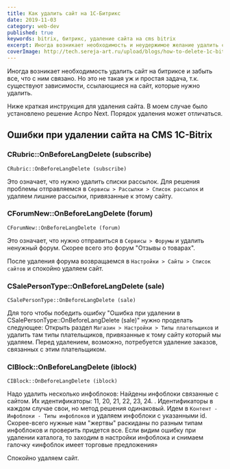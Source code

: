 ```yaml
---
title: Как удалить сайт на 1С-Битрикс
date: 2019-11-03
category: web-dev
published: true
keywords: bitrix, битрикс, удаление сайта на cms bitrix
excerpt: Иногда возникает необходимость и неудержимое желание удалить сайт на битриксе и забыть все, что с ним связано. Но это не такая уж и простая задача, т.к. существуют зависимости, ссылающиеся на сайт.
coverImage: http://tech.sereja-art.ru/upload/blogs/how-to-delete-1c-bitrix/how-to-delete-1c-bitrix-1200x630.jpg
---
```


<Figcaption src="http://tech.sereja-art.ru/upload/blogs/how-to-delete-1c-bitrix/how-to-delete-1c-bitrix-1200x630.jpg" alt="как удалить 1с Битрикс превью к статье" />

Иногда возникает необходимость удалить сайт на битриксе и забыть все, что с ним связано.
Но это не такая уж и простая задача, т.к. существуют зависимости, ссылающиеся на сайт, которые нужно удалить.

Ниже краткая инструкция для удаления сайта.
В моем случае было установлено решение Аспро Next. Порядок удаления может отличаться.

## Ошибки при удалении сайта на CMS 1C-Bitrix
### CRubric::OnBeforeLangDelete (subscribe)

  ```tsx
  CRubric::OnBeforeLangDelete (subscribe)
  ```

Это означает, что нужно удалить списки рассылок.
Для решения проблемы отправляемся в ```Сервисы > Рассылки > Список рассылок``` и удаляем лишние рассылки, привязанные к этому сайту.

### CForumNew::OnBeforeLangDelete (forum)

  ```tsx
  CForumNew::OnBeforeLangDelete (forum)
  ```

Это означает, что нужно отправиться в ```Сервисы > Форумы``` и удалить ненужный форум. Скорее всего это форум "Отзывы о товарах".

После удаления форума возвращаемся в ```Настройки > Сайты > Список сайтов``` и спокойно удаляем сайт.

### CSalePersonType::OnBeforeLangDelete (sale)

  ```tsx
  CSalePersonType::OnBeforeLangDelete (sale)
  ```

Для того чтобы победить ошибку "Ошибка при удалении в CSalePersonType::OnBeforeLangDelete (sale)" нужно проделать следующее:
Открыть раздел ```Магазин > Настройки > Типы плательщиков``` и удалить там типы плательщиков, привязанные к тому сайту который мы удаляем. Перед удалением, возможно, потребуется удаление заказов, связанных с этим плательщиком.

### CIBlock::OnBeforeLangDelete (iblock)
  ```tsx
  CIBlock::OnBeforeLangDelete (iblock)
  ```

Надо удалить несколько инфоблоков: Найдены инфоблоки связанные с сайтом. Их идентификаторы: 11, 20, 21, 22, 23, 24. . Идентификаторы в каждом случае свои, но метод решения одинаковый.
Идем в ```Контент - Инфоблоки - Типы инфоблоков``` и удаляем инфоблоки с указанными id. Скорее-всего нужные нам "жертвы" раскиданы по разным типам инфоблоков и проверить придется все.
Если видим ошибку при удалении каталога, то заходим в настройки инфоблока и снимаем галочку «инфоблок имеет торговые предложения»

Спокойно удаляем сайт.
